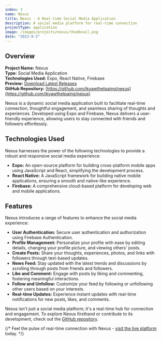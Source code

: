```yaml
---
index: 3
name: Nexus
title: Nexus - A Real-time Social Media Application
description: A social media platform for real-time connection
projectType: application
image: /images/projects/nexus/thumbnail.png
date: "2023-9-3"
---
```


## Overview

**Project Name:** Nexus  
**Type:** Social Media Application  
**Technologies Used:** Expo, React Native, Firebase  
**Preview:** [Download Latest Releases](https://github.com/ikyawthetpaing/nexus/releases/download/v1.0.0/nexus-v1.0.0.apk)  
**GitHub Repository:** [https://github.com/ikyawthetpaing/nexus](https://github.com/ikyawthetpaing/nexus)

Nexus is a dynamic social media application built to facilitate real-time connection, thoughtful engagement, and seamless sharing of thoughts and experiences. Developed using Expo and Firebase, Nexus delivers a user-friendly experience, allowing users to stay connected with friends and followers effortlessly.

## Technologies Used

Nexus harnesses the power of the following technologies to provide a robust and responsive social media experience:

- **Expo:** An open-source platform for building cross-platform mobile apps using JavaScript and React, simplifying the development process.
- **React Native:** A JavaScript framework for building native mobile applications, ensuring a smooth and native-like experience.
- **Firebase:** A comprehensive cloud-based platform for developing web and mobile applications.

## Features

Nexus introduces a range of features to enhance the social media experience:

- **User Authentication:** Secure user authentication and authorization using Firebase Authentication.
- **Profile Management:** Personalize your profile with ease by editing details, changing your profile picture, and viewing others' posts.
- **Create Posts:** Share your thoughts, experiences, photos, and links with followers through text-based updates.
- **News Feed:** Stay updated with the latest trends and discussions by scrolling through posts from friends and followers.
- **Like and Comment:** Engage with posts by liking and commenting, fostering meaningful interactions.
- **Follow and Unfollow:** Customize your feed by following or unfollowing other users based on your interests.
- **Real-time Updates:** Experience instant updates with real-time notifications for new posts, likes, and comments.

Nexus isn't just a social media platform; it's a real-time hub for connection and engagement. To explore Nexus firsthand or contribute to its development, check out the [GitHub repository](https://github.com/ikyawthetpaing/nexus).

{/* Feel the pulse of real-time connection with Nexus - [visit the live platform](https://your-nexus-app-url) today. */}
